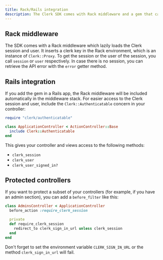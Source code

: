 ```yaml
---
title: Rack/Rails integration
description: The Clerk SDK comes with Rack middleware and a gem that can be used in Rails apps.
---
```


## Rack middleware

The SDK comes with a Rack middleware which lazily loads the Clerk session and user. It inserts a clerk key in the Rack environment, which is an instance of `Clerk::Proxy`. To get the session or the user of the session, you call `session` or `user` respectively. In case there is no session, you can retrieve the API error with the `error` getter method.

## Rails integration

If you add the gem in a Rails app, the Rack middleware will be included automatically in the middleware stack. For easier access to the Clerk session and user, include the `Clerk::Authenticatable` concern in your controller:

```ruby
require "clerk/authenticatable"

class ApplicationController < ActionController::Base
  include Clerk::Authenticatable
end
```

This gives your controller and views access to the following methods:

- `clerk_session`
- `clerk_user`
- `clerk_user_signed_in?`

## Protected controllers

If you want to protect a subset of your controllers (for example, if you have an admin section), you can add a `before_filter` like this:

```ruby
class AdminsController < ApplicationController
  before_action :require_clerk_session

  private
  def require_clerk_session
    redirect_to clerk_sign_in_url unless clerk_session
  end
end
```

Don't forget to set the environment variable `CLERK_SIGN_IN_URL` or the method `clerk_sign_in_url` will fail.
